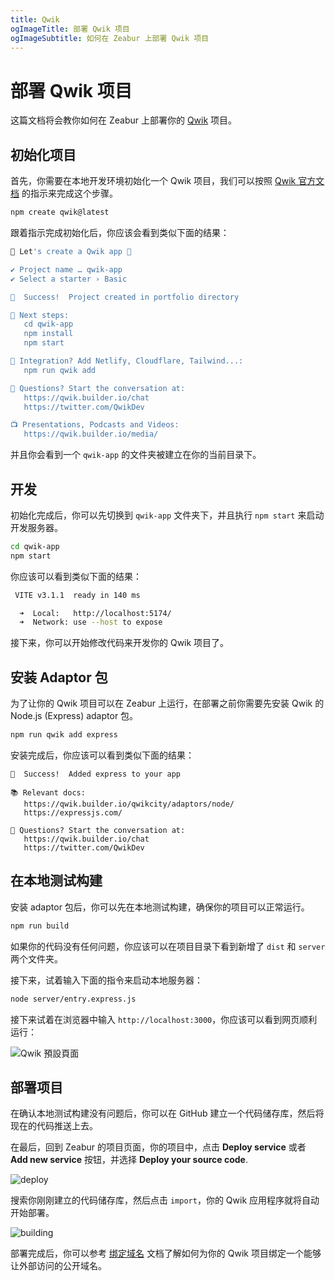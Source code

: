 ```yaml
---
title: Qwik
ogImageTitle: 部署 Qwik 项目
ogImageSubtitle: 如何在 Zeabur 上部署 Qwik 项目
---
```


# 部署 Qwik 项目

这篇文档将会教你如何在 Zeabur 上部署你的 [Qwik](https://qwik.builder.io) 项目。

## 初始化项目

首先，你需要在本地开发环境初始化一个 Qwik 项目，我们可以按照 [Qwik 官方文档](https://qwik.builder.io/docs/getting-started/) 的指示来完成这个步骤。

```bash
npm create qwik@latest
```

跟着指示完成初始化后，你应该会看到类似下面的结果：

```bash
💫 Let's create a Qwik app 💫

✔ Project name … qwik-app
✔ Select a starter › Basic

🦄  Success!  Project created in portfolio directory

🐰 Next steps:
   cd qwik-app
   npm install
   npm start

💬 Integration? Add Netlify, Cloudflare, Tailwind...:
   npm run qwik add

💬 Questions? Start the conversation at:
   https://qwik.builder.io/chat
   https://twitter.com/QwikDev

📺 Presentations, Podcasts and Videos:
   https://qwik.builder.io/media/
```

并且你会看到一个 `qwik-app` 的文件夹被建立在你的当前目录下。

## 开发

初始化完成后，你可以先切换到 `qwik-app` 文件夹下，并且执行 `npm start` 来启动开发服务器。

```bash
cd qwik-app
npm start
```

你应该可以看到类似下面的结果：

```bash
 VITE v3.1.1  ready in 140 ms

  ➜  Local:   http://localhost:5174/
  ➜  Network: use --host to expose
```

接下来，你可以开始修改代码来开发你的 Qwik 项目了。

## 安装 Adaptor 包

为了让你的 Qwik 项目可以在 Zeabur 上运行，在部署之前你需要先安装 Qwik 的 Node.js (Express) adaptor 包。

```bash
npm run qwik add express
```

安装完成后，你应该可以看到类似下面的结果：

```text
🦄  Success!  Added express to your app

📚 Relevant docs:
   https://qwik.builder.io/qwikcity/adaptors/node/
   https://expressjs.com/

💬 Questions? Start the conversation at:
   https://qwik.builder.io/chat
   https://twitter.com/QwikDev
```

## 在本地测试构建

安装 adaptor 包后，你可以先在本地测试构建，确保你的项目可以正常运行。

```bash
npm run build
```

如果你的代码没有任何问题，你应该可以在项目目录下看到新增了 `dist` 和 `server` 两个文件夹。

接下来，试着输入下面的指令来启动本地服务器：

```bash
node server/entry.express.js
```

接下来试着在浏览器中输入 `http://localhost:3000`，你应该可以看到网页顺利运行：

![Qwik 預設頁面](/framework/qwik/localhost.png)

## 部署项目

在确认本地测试构建没有问题后，你可以在 GitHub 建立一个代码储存库，然后将现在的代码推送上去。

在最后，回到 Zeabur 的项目页面，你的项目中，点击 **Deploy service** 或者 **Add new service** 按钮，并选择 **Deploy your source code**.

![deploy](/deploy/common/select-service.en-US.png)

搜索你刚刚建立的代码储存库，然后点击 `import`，你的 Qwik 应用程序就将自动开始部署。

![building](/framework/qwik/building.png)

部署完成后，你可以参考 [绑定域名](../../deploy/domain-binding) 文档了解如何为你的 Qwik 项目绑定一个能够让外部访问的公开域名。
